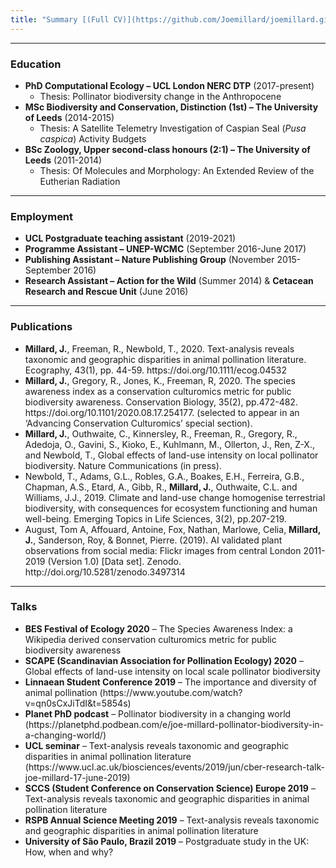 ```yaml
---
title: "Summary [(Full CV)](https://github.com/Joemillard/joemillard.github.io/blob/main/docs/Joe-Millard_CV.pdf)"
---
```


***

### **Education**
- **PhD Computational Ecology – UCL London NERC DTP** (2017-present)
  - Thesis: Pollinator biodiversity change in the Anthropocene  
- **MSc Biodiversity and Conservation, Distinction (1st) – The University of Leeds** (2014-2015)
  - Thesis: A Satellite Telemetry Investigation of Caspian Seal (*Pusa caspica*) Activity Budgets
- **BSc Zoology, Upper second-class honours (2:1) – The University of Leeds** (2011-2014) 
  - Thesis: Of Molecules and Morphology: An Extended Review of the Eutherian Radiation 

***

### **Employment**
- **UCL Postgraduate teaching assistant** (2019-2021)
- **Programme Assistant – UNEP-WCMC** (September 2016-June 2017) 
- **Publishing Assistant – Nature Publishing Group** (November 2015-September 2016) 
- **Research Assistant – Action for the Wild** (Summer 2014) & **Cetacean Research and Rescue Unit** (June 2016)

***

### **Publications**
- **Millard, J.**, Freeman, R., Newbold, T., 2020. Text-analysis reveals taxonomic and geographic disparities in animal pollination literature. Ecography, 43(1), pp. 44-59. https://doi.org/10.1111/ecog.04532  
- **Millard, J.**, Gregory, R., Jones, K., Freeman, R, 2020. The species awareness index as a conservation culturomics metric for public biodiversity awareness. Conservation Biology, 35(2), pp.472-482. https://doi.org/10.1101/2020.08.17.254177. (selected to appear in an ‘Advancing Conservation Culturomics’ special section).  
- **Millard, J.**, Outhwaite, C., Kinnersley, R., Freeman, R., Gregory, R., Adedoja, O., Gavini, S., Kioko, E., Kuhlmann, M., Ollerton, J., Ren, Z-X., and Newbold, T., Global effects of land-use intensity on local pollinator biodiversity. Nature Communications (in press). 
- Newbold, T., Adams, G.L., Robles, G.A., Boakes, E.H., Ferreira, G.B., Chapman, A.S., Etard, A., Gibb, R., **Millard, J.**, Outhwaite, C.L. and Williams, J.J., 2019. Climate and land-use change homogenise terrestrial biodiversity, with consequences for ecosystem functioning and human well-being. Emerging Topics in Life Sciences, 3(2), pp.207-219.  
- August, Tom A, Affouard, Antoine, Fox, Nathan, Marlowe, Celia, **Millard, J.**, Sanderson, Roy, & Bonnet, Pierre. (2019). AI validated plant observations from social media: Flickr images from central London 2011-2019 (Version 1.0) [Data set]. Zenodo. http://doi.org/10.5281/zenodo.3497314  

***

### **Talks**
- **BES Festival of Ecology 2020** – The Species Awareness Index: a Wikipedia derived conservation culturomics metric for public biodiversity awareness
- **SCAPE (Scandinavian Association for Pollination Ecology) 2020** – Global effects of land-use intensity on local scale pollinator biodiversity
- **Linnaean Student Conference 2019** – The importance and diversity of animal pollination (https://www.youtube.com/watch?v=qn0sCxJiTdI&t=5854s)
- **Planet PhD podcast** – Pollinator biodiversity in a changing world (https://planetphd.podbean.com/e/joe-millard-pollinator-biodiversity-in-a-changing-world/)
- **UCL seminar** – Text-analysis reveals taxonomic and geographic disparities in animal pollination literature (https://www.ucl.ac.uk/biosciences/events/2019/jun/cber-research-talk-joe-millard-17-june-2019)
- **SCCS (Student Conference on Conservation Science) Europe 2019** – Text-analysis reveals taxonomic and geographic disparities in animal pollination literature
- **RSPB Annual Science Meeting 2019** – Text-analysis reveals taxonomic and geographic disparities in animal pollination literature
- **University of São Paulo, Brazil 2019** – Postgraduate study in the UK: How, when and why?
